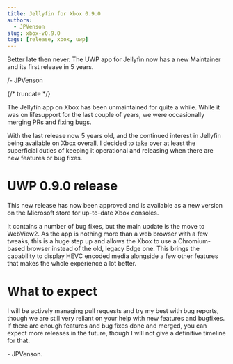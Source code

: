 ```yaml
---
title: Jellyfin for Xbox 0.9.0
authors:
  - JPVenson
slug: xbox-v0.9.0
tags: [release, xbox, uwp]
---
```


Better late then never. The UWP app for Jellyfin now has a new Maintainer and its first release in 5 years.

/- JPVenson

{/* truncate */}

The Jellyfin app on Xbox has been unmaintained for quite a while. 
While it was on lifesupport for the last couple of years, we were occasionally merging PRs and fixing bugs.

With the last release now 5 years old, and the continued interest in Jellyfin being available on Xbox overall, I decided to take over at least the superficial duties of keeping it operational and releasing when there are new features or bug fixes.

# UWP 0.9.0 release

This new release has now been approved and is available as a new version on the Microsoft store for up-to-date Xbox consoles.

It contains a number of bug fixes, but the main update is the move to WebView2. 
As the app is nothing more than a web browser with a few tweaks, this is a huge step up and allows the Xbox to use a Chromium-based browser instead of the old, legacy Edge one. 
This brings the capability to display HEVC encoded media alongside a few other features that makes the whole experience a lot better.

# What to expect

I will be actively managing pull requests and try my best with bug reports, though we are still very reliant on your help with new features and bugfixes. 
If there are enough features and bug fixes done and merged, you can expect more releases in the future, though I will not give a definitive timeline for that.


\- JPVenson.